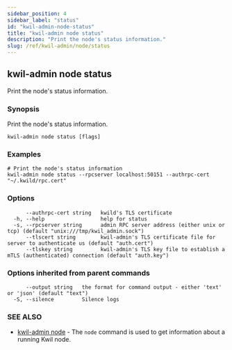 ```yaml
---
sidebar_position: 4
sidebar_label: "status"
id: "kwil-admin-node-status"
title: "kwil-admin node status"
description: "Print the node's status information."
slug: /ref/kwil-admin/node/status
---
```


## kwil-admin node status

Print the node's status information.

### Synopsis

Print the node's status information.

```
kwil-admin node status [flags]
```

### Examples

```
# Print the node's status information
kwil-admin node status --rpcserver localhost:50151 --authrpc-cert "~/.kwild/rpc.cert"
```

### Options

```
      --authrpc-cert string   kwild's TLS certificate
  -h, --help                  help for status
  -s, --rpcserver string      admin RPC server address (either unix or tcp) (default "unix:///tmp/kwil_admin.sock")
      --tlscert string        kwil-admin's TLS certificate file for server to authenticate us (default "auth.cert")
      --tlskey string         kwil-admin's TLS key file to establish a mTLS (authenticated) connection (default "auth.key")
```

### Options inherited from parent commands

```
      --output string   the format for command output - either 'text' or 'json' (default "text")
  -S, --silence         Silence logs
```

### SEE ALSO

* [kwil-admin node](/docs/ref/kwil-admin/node)	 - The `node` command is used to get information about a running Kwil node.

